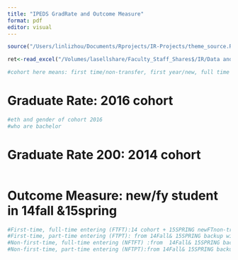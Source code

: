 ```yaml
---
title: "IPEDS GradRate and Outcome Measure"
format: pdf
editor: visual
---
```


```r
source("/Users/linlizhou/Documents/Rprojects/IR-Projects/theme_source.R")
```

```r
ret<-read_excel("/Volumes/lasellshare/Faculty_Staff_Shares$/IR/Data and Analyses/Retention/2022-2023/Interactive UG Retention Analysis.xlsx",sheet = "Data")

#cohort here means: first time/non-transfer, first year/new, full time fall enrolled students 
```

# Graduate Rate: 2016 cohort

```r
#eth and gender of cohort 2016
#who are bachelor

```

# Graduate Rate 200: 2014 cohort

```r

```

# Outcome Measure: new/fy student in 14fall &15spring

```r
#First-time, full-time entering (FTFT):14 cohort + 15SPRING newFTnon-transfer students
#First-time, part-time entering (FTPT): from 14Fall& 15SPRING backup without a cohort ID
#Non-first-time, full-time entering (NFTFT) :from  14Fall& 15SPRING backup without a cohort ID
#Non-first-time, part-time entering (NFTPT):from 14Fall& 15SPRING backup without a cohort ID
```

